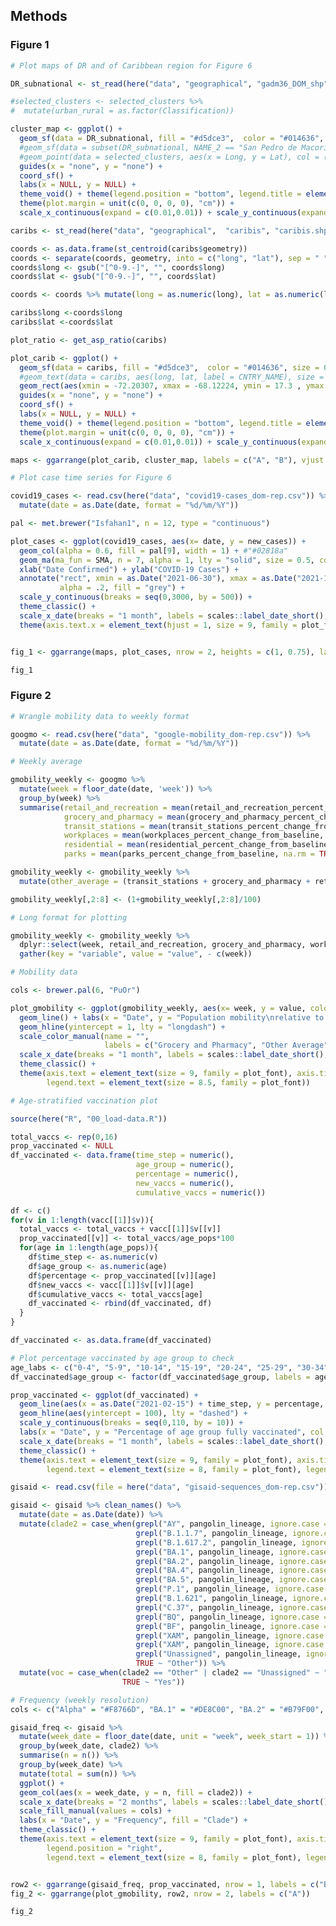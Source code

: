 
## Methods {.tabset}

### Figure 1

```r

# Plot maps of DR and of Caribbean region for Figure 6

DR_subnational <- st_read(here("data", "geographical", "gadm36_DOM_shp", "gadm36_DOM_2.shp"))

#selected_clusters <- selected_clusters %>% 
#  mutate(urban_rural = as.factor(Classification))

cluster_map <- ggplot() +
  geom_sf(data = DR_subnational, fill = "#d5dce3",  color = "#014636", size = 0.2) +  
  #geom_sf(data = subset(DR_subnational, NAME_2 == "San Pedro de Macorís" | NAME_2 == "Moca" | NAME_2 == "Santiago de los Caballeros"),  fill = "#0570b0", alpha = 0.5, color = "#045a8d", size = 0.2) +
  #geom_point(data = selected_clusters, aes(x = Long, y = Lat), col = ("#016c59"), size = 1.2, shape = 16) +
  guides(x = "none", y = "none") +
  coord_sf() +
  labs(x = NULL, y = NULL) +
  theme_void() + theme(legend.position = "bottom", legend.title = element_blank()) +
  theme(plot.margin = unit(c(0, 0, 0, 0), "cm")) +
  scale_x_continuous(expand = c(0.01,0.01)) + scale_y_continuous(expand = c(0.01,0.01))

caribs <- st_read(here("data", "geographical",  "caribis", "caribis.shp"))

coords <- as.data.frame(st_centroid(caribs$geometry))
coords <- separate(coords, geometry, into = c("long", "lat"), sep = " ")
coords$long <- gsub("[^0-9.-]", "", coords$long)
coords$lat <- gsub("[^0-9.-]", "", coords$lat)

coords <- coords %>% mutate(long = as.numeric(long), lat = as.numeric(lat))

caribs$long <-coords$long
caribs$lat <-coords$lat

plot_ratio <- get_asp_ratio(caribs)

plot_carib <- ggplot() +
  geom_sf(data = caribs, fill = "#d5dce3",  color = "#014636", size = 0.2) +  
  #geom_text(data = caribs, aes(long, lat, label = CNTRY_NAME), size = 1) +
  geom_rect(aes(xmin = -72.20307, xmax = -68.12224, ymin = 17.3 , ymax =20.2), fill = NA, col = "#014636", size = 0.4) +
  guides(x = "none", y = "none") +
  coord_sf() +
  labs(x = NULL, y = NULL) +
  theme_void() + theme(legend.position = "bottom", legend.title = element_blank()) +
  theme(plot.margin = unit(c(0, 0, 0, 0), "cm")) +
  scale_x_continuous(expand = c(0.01,0.01)) + scale_y_continuous(expand = c(0.01,0.01))

maps <- ggarrange(plot_carib, cluster_map, labels = c("A", "B"), vjust =2)

```

```r

# Plot case time series for Figure 6

covid19_cases <- read.csv(here("data", "covid19-cases_dom-rep.csv")) %>% 
  mutate(date = as.Date(date, format = "%d/%m/%Y"))

pal <- met.brewer("Isfahan1", n = 12, type = "continuous")

plot_cases <- ggplot(covid19_cases, aes(x= date, y = new_cases)) +
  geom_col(alpha = 0.6, fill = pal[9], width = 1) + #"#02818a"
  geom_ma(ma_fun = SMA, n = 7, alpha = 1, lty = "solid", size = 0.5, col = "#016c59") +
  xlab("Date Confirmed") + ylab("COVID-19 Cases") +
  annotate("rect", xmin = as.Date("2021-06-30"), xmax = as.Date("2021-10-12"), ymin = -1, ymax = 3000,
           alpha = .2, fill = "grey") +
  scale_y_continuous(breaks = seq(0,3000, by = 500)) +
  theme_classic() + 
  scale_x_date(breaks = "1 month", labels = scales::label_date_short(), limits = c(as.Date("2020-03-01"), as.Date("2021-12-15"))) +
  theme(axis.text.x = element_text(hjust = 1, size = 9, family = plot_font), axis.text.y = element_text(size = 9, family = plot_font), axis.title = element_text(size = 9, family = plot_font))


fig_1 <- ggarrange(maps, plot_cases, nrow = 2, heights = c(1, 0.75), labels = c("", "C"), vjust =-1, font.label = list(size = 14))

fig_1

```

### Figure 2


```r

# Wrangle mobility data to weekly format

googmo <- read.csv(here("data", "google-mobility_dom-rep.csv")) %>% 
  mutate(date = as.Date(date, format = "%d/%m/%Y"))

# Weekly average

gmobility_weekly <- googmo %>%
  mutate(week = floor_date(date, 'week')) %>%
  group_by(week) %>%
  summarise(retail_and_recreation = mean(retail_and_recreation_percent_change_from_baseline, na.rm = TRUE), 
            grocery_and_pharmacy = mean(grocery_and_pharmacy_percent_change_from_baseline, na.rm = TRUE),
            transit_stations = mean(transit_stations_percent_change_from_baseline, na.rm = TRUE),
            workplaces = mean(workplaces_percent_change_from_baseline, na.rm = TRUE),
            residential = mean(residential_percent_change_from_baseline, na.rm = TRUE),
            parks = mean(parks_percent_change_from_baseline, na.rm = TRUE)) 

gmobility_weekly <- gmobility_weekly %>% 
  mutate(other_average = (transit_stations + grocery_and_pharmacy + retail_and_recreation)/3)

gmobility_weekly[,2:8] <- (1+gmobility_weekly[,2:8]/100)

# Long format for plotting

gmobility_weekly <- gmobility_weekly %>%
  dplyr::select(week, retail_and_recreation, grocery_and_pharmacy, workplaces, residential, parks, other_average) %>%
  gather(key = "variable", value = "value", - c(week)) 


```

```r

# Mobility data

cols <- brewer.pal(6, "PuOr")

plot_gmobility <- ggplot(gmobility_weekly, aes(x= week, y = value, color = variable)) +
  geom_line() + labs(x = "Date", y = "Population mobility\nrelative to pre-pandemic baseline")  +
  geom_hline(yintercept = 1, lty = "longdash") +
  scale_color_manual(name = "",
                     labels = c("Grocery and Pharmacy", "Other Average", "Parks", "Residential", "Retail and Recreation", "Workplaces"), values = cols) + 
  scale_x_date(breaks = "1 month", labels = scales::label_date_short(), limits = c(as.Date("2020-03-01"), as.Date("2021-12-15"))) +
  theme_classic() +
  theme(axis.text = element_text(size = 9, family = plot_font), axis.title = element_text(size = 12, family = plot_font), legend.position = "bottom",
        legend.text = element_text(size = 8.5, family = plot_font)) 

```

```r

# Age-stratified vaccination plot

source(here("R", "00_load-data.R"))

total_vaccs <- rep(0,16)
prop_vaccinated <- NULL
df_vaccinated <- data.frame(time_step = numeric(),
                            age_group = numeric(),
                            percentage = numeric(),
                            new_vaccs = numeric(),
                            cumulative_vaccs = numeric())

df <- c()
for(v in 1:length(vacc[[1]]$v)){
  total_vaccs <- total_vaccs + vacc[[1]]$v[[v]]
  prop_vaccinated[[v]] <- total_vaccs/age_pops*100
  for(age in 1:length(age_pops)){ 
    df$time_step <- as.numeric(v)
    df$age_group <- as.numeric(age)
    df$percentage <- prop_vaccinated[[v]][age]
    df$new_vaccs <- vacc[[1]]$v[[v]][age]
    df$cumulative_vaccs <- total_vaccs[age]
    df_vaccinated <- rbind(df_vaccinated, df)
  }
}

df_vaccinated <- as.data.frame(df_vaccinated)

# Plot percentage vaccinated by age group to check
age_labs <- c("0-4", "5-9", "10-14", "15-19", "20-24", "25-29", "30-34", "35-39", "40-44", "45-49", "50-54", "55-59", "60-64", "65-69", "70-74", "75+")
df_vaccinated$age_group <- factor(df_vaccinated$age_group, labels = age_labs)

```

```r

prop_vaccinated <- ggplot(df_vaccinated) +
  geom_line(aes(x = as.Date("2021-02-15") + time_step, y = percentage, group = factor(age_group), col = factor(age_group))) +
  geom_hline(aes(yintercept = 100), lty = "dashed") + 
  scale_y_continuous(breaks = seq(0,110, by = 10)) +
  labs(x = "Date", y = "Percentage of age group fully vaccinated", col = "Age Group") +
  scale_x_date(breaks = "1 month", labels = scales::label_date_short(), limits = c(as.Date("2021-03-01"), as.Date("2021-12-15"))) +
  theme_classic() +
  theme(axis.text = element_text(size = 9, family = plot_font), axis.title = element_text(size = 12, family = plot_font), legend.position = "right",
        legend.text = element_text(size = 8, family = plot_font), legend.title = element_text(size = 12, family = plot_font)) 

```

```r

gisaid <- read.csv(file = here("data", "gisaid-sequences_dom-rep.csv"))

gisaid <- gisaid %>% clean_names() %>% 
  mutate(date = as.Date(date)) %>% 
  mutate(clade2 = case_when(grepl("AY", pangolin_lineage, ignore.case = TRUE) ~ "Delta",
                            grepl("B.1.1.7", pangolin_lineage, ignore.case = TRUE) ~ "Alpha",
                            grepl("B.1.617.2", pangolin_lineage, ignore.case = TRUE) ~ "Delta",
                            grepl("BA.1", pangolin_lineage, ignore.case = TRUE) ~ "BA.1",
                            grepl("BA.2", pangolin_lineage, ignore.case = TRUE) ~ "BA.2",
                            grepl("BA.4", pangolin_lineage, ignore.case = TRUE) ~ "BA.4_5",
                            grepl("BA.5", pangolin_lineage, ignore.case = TRUE) ~ "BA.4_5",
                            grepl("P.1", pangolin_lineage, ignore.case = TRUE) ~ "Gamma",
                            grepl("B.1.621", pangolin_lineage, ignore.case = TRUE) ~ "Mu",
                            grepl("C.37", pangolin_lineage, ignore.case = TRUE) ~ "Lambda",
                            grepl("BQ", pangolin_lineage, ignore.case = TRUE) ~ "BA.4_5",
                            grepl("BF", pangolin_lineage, ignore.case = TRUE) ~ "BA.4_5",
                            grepl("XAM", pangolin_lineage, ignore.case = TRUE) ~ "Recombinant_Omicron",
                            grepl("XAM", pangolin_lineage, ignore.case = TRUE) ~ "Recominant_Omicron",
                            grepl("Unassigned", pangolin_lineage, ignore.case = TRUE) ~ "Unassigned",
                            TRUE ~ "Other")) %>% 
  mutate(voc = case_when(clade2 == "Other" | clade2 == "Unassigned" ~ "No",
                         TRUE ~ "Yes"))
```

```r

# Frequency (weekly resolution)
cols <- c("Alpha" = "#F8766D", "BA.1" = "#DE8C00", "BA.2" = "#B79F00", "BA.4_5" = "#7CAE00", "Delta" = "#00BA38", "Gamma" = "#00C08B", "Iota" = "#00BFC4", "Lambda" = "#00B4F0", "Mu" = "#619CFF", "Omicron_Unassigned" = "#C77CFF", "Recombinant_Omicron" = "#F564E3", "Other" = "#FF64B0")

gisaid_freq <- gisaid %>% 
  mutate(week_date = floor_date(date, unit = "week", week_start = 1)) %>% 
  group_by(week_date, clade2) %>% 
  summarise(n = n()) %>% 
  group_by(week_date) %>% 
  mutate(total = sum(n)) %>%
  ggplot() +
  geom_col(aes(x = week_date, y = n, fill = clade2)) +
  scale_x_date(breaks = "2 months", labels = scales::label_date_short(), limits = c(as.Date("2020-03-01"), as.Date("2021-12-15"))) +
  scale_fill_manual(values = cols) +
  labs(x = "Date", y = "Frequency", fill = "Clade") +
  theme_classic() +
  theme(axis.text = element_text(size = 9, family = plot_font), axis.title = element_text(size = 12, family = plot_font), 
        legend.position = "right", 
        legend.text = element_text(size = 8, family = plot_font), legend.title = element_text(size = 12, family = plot_font)) 


row2 <- ggarrange(gisaid_freq, prop_vaccinated, nrow = 1, labels = c("B", "C"))
fig_2 <- ggarrange(plot_gmobility, row2, nrow = 2, labels = c("A"))
```

```r
fig_2
```

